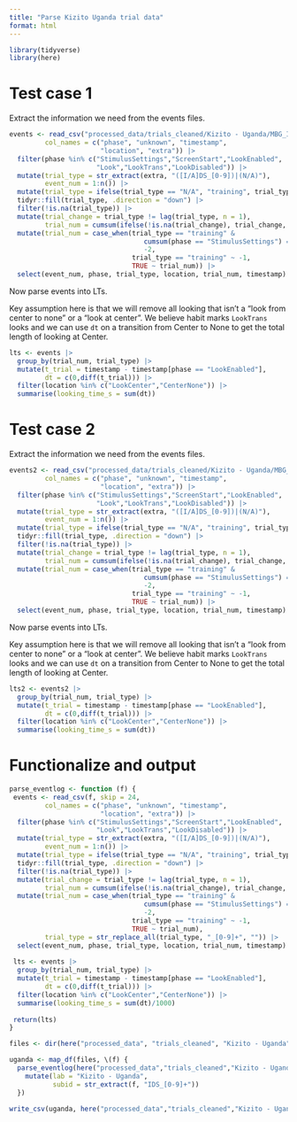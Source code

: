 ```yaml
---
title: "Parse Kizito Uganda trial data"
format: html
---
```


```r
library(tidyverse)
library(here)
```


# Test case 1

Extract the information we need from the events files. 

```r

events <- read_csv("processed_data/trials_cleaned/Kizito - Uganda/MBG_IDS_001Hairam_2022-11-01-1356_eventlog.csv", skip = 24, 
         col_names = c("phase", "unknown", "timestamp", 
                       "location", "extra")) |>
  filter(phase %in% c("StimulusSettings","ScreenStart","LookEnabled",
                      "Look","LookTrans","LookDisabled")) |>
  mutate(trial_type = str_extract(extra, "([I/A]DS_[0-9])|(N/A)"), 
         event_num = 1:n()) |>
  mutate(trial_type = ifelse(trial_type == "N/A", "training", trial_type)) |>
  tidyr::fill(trial_type, .direction = "down") |>
  filter(!is.na(trial_type)) |>
  mutate(trial_change = trial_type != lag(trial_type, n = 1), 
         trial_num = cumsum(ifelse(!is.na(trial_change), trial_change, 1)) - 1) |>
  mutate(trial_num = case_when(trial_type == "training" & 
                                  cumsum(phase == "StimulusSettings") == 1 ~
                                  -2,
                               trial_type == "training" ~ -1,
                               TRUE ~ trial_num)) |>
  select(event_num, phase, trial_type, location, trial_num, timestamp)
```

Now parse events into LTs. 

Key assumption here is that we will remove all looking that isn't a "look from center to none" or a "look at center". We believe habit marks `LookTrans` looks and we can use `dt` on a transition from Center to None to get the total length of looking at Center. 

```r
lts <- events |>
  group_by(trial_num, trial_type) |>
  mutate(t_trial = timestamp - timestamp[phase == "LookEnabled"], 
         dt = c(0,diff(t_trial))) |>
  filter(location %in% c("LookCenter","CenterNone")) |>
  summarise(looking_time_s = sum(dt))
```

# Test case 2

Extract the information we need from the events files. 

```r

events2 <- read_csv("processed_data/trials_cleaned/Kizito - Uganda/MBG_IDS_002Saliha_2022-11-01-1410_eventlog.csv", skip = 24, 
         col_names = c("phase", "unknown", "timestamp", 
                       "location", "extra")) |>
  filter(phase %in% c("StimulusSettings","ScreenStart","LookEnabled",
                      "Look","LookTrans","LookDisabled")) |>
  mutate(trial_type = str_extract(extra, "([I/A]DS_[0-9])|(N/A)"), 
         event_num = 1:n()) |>
  mutate(trial_type = ifelse(trial_type == "N/A", "training", trial_type)) |>
  tidyr::fill(trial_type, .direction = "down") |>
  filter(!is.na(trial_type)) |>
  mutate(trial_change = trial_type != lag(trial_type, n = 1), 
         trial_num = cumsum(ifelse(!is.na(trial_change), trial_change, 1)) - 1) |>
  mutate(trial_num = case_when(trial_type == "training" & 
                                  cumsum(phase == "StimulusSettings") == 1 ~
                                  -2,
                               trial_type == "training" ~ -1,
                               TRUE ~ trial_num)) |>
  select(event_num, phase, trial_type, location, trial_num, timestamp)
```

Now parse events into LTs. 

Key assumption here is that we will remove all looking that isn't a "look from center to none" or a "look at center". We believe habit marks `LookTrans` looks and we can use `dt` on a transition from Center to None to get the total length of looking at Center. 

```r
lts2 <- events2 |>
  group_by(trial_num, trial_type) |>
  mutate(t_trial = timestamp - timestamp[phase == "LookEnabled"], 
         dt = c(0,diff(t_trial))) |>
  filter(location %in% c("LookCenter","CenterNone")) |>
  summarise(looking_time_s = sum(dt))
```

# Functionalize and output

```r
parse_eventlog <- function (f) {
 events <- read_csv(f, skip = 24, 
         col_names = c("phase", "unknown", "timestamp", 
                       "location", "extra")) |>
  filter(phase %in% c("StimulusSettings","ScreenStart","LookEnabled",
                      "Look","LookTrans","LookDisabled")) |>
  mutate(trial_type = str_extract(extra, "([I/A]DS_[0-9])|(N/A)"), 
         event_num = 1:n()) |>
  mutate(trial_type = ifelse(trial_type == "N/A", "training", trial_type)) |>
  tidyr::fill(trial_type, .direction = "down") |>
  filter(!is.na(trial_type)) |>
  mutate(trial_change = trial_type != lag(trial_type, n = 1), 
         trial_num = cumsum(ifelse(!is.na(trial_change), trial_change, 1)) - 1) |>
  mutate(trial_num = case_when(trial_type == "training" & 
                                  cumsum(phase == "StimulusSettings") == 1 ~
                                  -2,
                               trial_type == "training" ~ -1,
                               TRUE ~ trial_num), 
         trial_type = str_replace_all(trial_type, "_[0-9]+", "")) |>
  select(event_num, phase, trial_type, location, trial_num, timestamp) 
 
 lts <- events |>
  group_by(trial_num, trial_type) |>
  mutate(t_trial = timestamp - timestamp[phase == "LookEnabled"], 
         dt = c(0,diff(t_trial))) |>
  filter(location %in% c("LookCenter","CenterNone")) |>
  summarise(looking_time_s = sum(dt)/1000)
 
 return(lts)
}
```


```r
files <- dir(here("processed_data", "trials_cleaned", "Kizito - Uganda"))

uganda <- map_df(files, \(f) {
  parse_eventlog(here("processed_data","trials_cleaned","Kizito - Uganda",f)) |>
    mutate(lab = "Kizito - Uganda",
           subid = str_extract(f, "IDS_[0-9]+"))
  })

write_csv(uganda, here("processed_data","trials_cleaned","Kizito - Uganda parsed.csv"))
```

